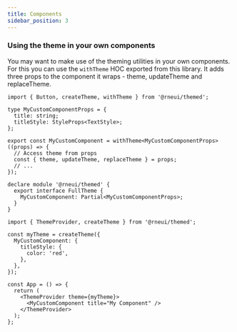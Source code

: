 ```yaml
---
title: Components
sidebar_position: 3
---
```


### Using the theme in your own components

You may want to make use of the theming utilities in your own components. For this you can use the `withTheme` HOC exported from this library. It adds three props to the component it wraps - theme, updateTheme and replaceTheme.

```tsx title='MyComponent.tsx'
import { Button, createTheme, withTheme } from '@rneui/themed';

type MyCustomComponentProps = {
  title: string;
  titleStyle: StyleProps<TextStyle>;
};

export const MyCustomComponent = withTheme<MyCustomComponentProps>((props) => {
  // Access theme from props
  const { theme, updateTheme, replaceTheme } = props;
  // ...
});

declare module '@rneui/themed' {
  export interface FullTheme {
    MyCustomComponent: Partial<MyCustomComponentProps>;
  }
}
```

```tsx title='App.tsx'
import { ThemeProvider, createTheme } from '@rneui/themed';

const myTheme = createTheme({
  MyCustomComponent: {
    titleStyle: {
      color: 'red',
    },
  },
});

const App = () => {
  return (
    <ThemeProvider theme={myTheme}>
      <MyCustomComponent title="My Component" />
    </ThemeProvider>
  );
};
```
